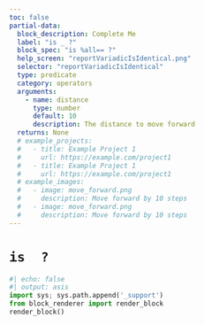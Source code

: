 ```yaml
---
toc: false
partial-data:
  block_description: Complete Me
  label: "is _ ?"
  block_spec: "is %all== ?"
  help_screen: "reportVariadicIsIdentical.png"
  selector: "reportVariadicIsIdentical"
  type: predicate
  category: operators
  arguments:
    - name: distance
      type: number
      default: 10
      description: The distance to move forward
  returns: None
  # example_projects:
  #   - title: Example Project 1
  #     url: https://example.com/project1
  #   - title: Example Project 1
  #     url: https://example.com/project1
  # example_images:
  #   - image: move_forward.png
  #     description: Move forward by 10 steps
  #   - image: move_forward.png
  #     description: Move forward by 10 steps
---
```


# `is  ?` {.unnumbered .unlisted .pdf-only-unlisted}

<!-- {{< partial blocks/_block.qmd >}} -->
```python
#| echo: false
#| output: asis
import sys; sys.path.append('_support')
from block_renderer import render_block
render_block()
```
